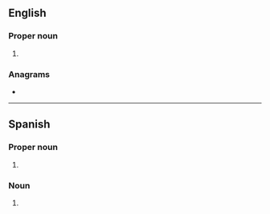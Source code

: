 ==English==

===Proper noun===
{{en-proper noun|-}}

# {{initialism of|en|{{w|Royal Field Artillery}}}}

===Anagrams===
* {{anagrams|en|a=afr|'arf|AFR|AFr.|ARF|Afr.|FAR|FRA|Fra|RAF|arf|far|fra}}

----

==Spanish==

===Proper noun===
{{es-proper noun|f}}

# {{abbreviation of|es|República Federal de Alemania|nodot=1}} {{gloss|Federal Republic of Germany}}

===Noun===
{{es-noun|m}}

# {{abbreviation of|es|reactante de fase aguda}} {{gloss|acute-phase protein}}